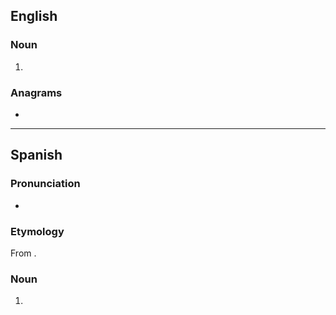 ==English==

===Noun===
{{en-noun|hetairai|s}}

# {{alt form of|hetaera|lang=en}}

===Anagrams===
* {{anagrams|en|a=aaehirt|Iraheta}}

----

==Spanish==
{{wikipedia|lang=es}}

===Pronunciation===
* {{IPA|[e̞ˈta̠j.ɾa̠]|lang=es}}

===Etymology===
From {{etyl|grc|es}} {{term|ἑταίρα||lang=la}}.

===Noun===
{{head|es|noun}}

# {{l|en|hetaera}}